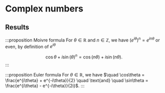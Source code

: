 # Complex numbers

## Results

:::proposition Moivre formula
For $\theta \in \mathbb R$ and $n \in \mathbb Z$, we have $(e^{i\theta})^n = e^{in\theta}$ or even, by definition of $e^{i\theta}$

$$
    \cos\theta + i\sin(\theta)^n = \cos(n\theta) + i\sin(n\theta).
$$
:::

:::proposition Euler formula
For $\theta \in \mathbb R$, we have $\quad \cos\theta = \frac{e^{i\theta} + e^{-i\theta}}{2} \quad \text{and} \quad \sin\theta = \frac{e^{i\theta} - e^{-i\theta}}{2i}$.
:::
